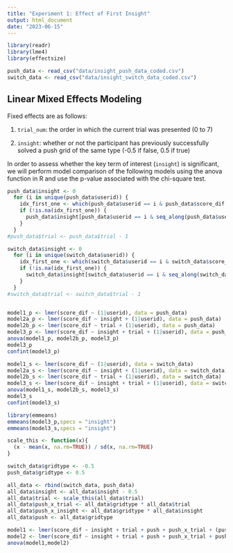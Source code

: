 ```yaml
---
title: "Experiment 1: Effect of First Insight"
output: html_document
date: "2023-06-15"
---
```


```r
library(readr)
library(lme4)
library(effectsize)
```

```r
push_data <- read_csv("data/insight_push_data_coded.csv")
switch_data <- read_csv("data/insight_switch_data_coded.csv")
```

## Linear Mixed Effects Modeling
Fixed effects are as follows:

1. `trial_num`: the order in which the current trial was presented (0 to 7)

2. `insight`: whether or not the participant has previously successfully solved a push grid of the same type (-0.5 if false, 0.5 if true)

In order to assess whether the key term of interest (`insight`) is significant, we will perform model comparison of the following models using the anova function in R and use the p-value associated with the chi-square test.  

```r
push_data$insight <- 0
  for (i in unique(push_data$userid)) {
    idx_first_one <- which(push_data$userid == i & push_data$score_dif == 1)[1]
    if (!is.na(idx_first_one)) {
      push_data$insight[push_data$userid == i & seq_along(push_data$userid) > idx_first_one] <- 1
    }
  }
#push_data$trial <- push_data$trial - 1 

switch_data$insight <- 0
  for (i in unique(switch_data$userid)) {
    idx_first_one <- which(switch_data$userid == i & switch_data$score_dif == 1)[1]
    if (!is.na(idx_first_one)) {
      switch_data$insight[switch_data$userid == i & seq_along(switch_data$userid) > idx_first_one] <- 1
    }
  }
#switch_data$trial <- switch_data$trial - 1 


model1_p <- lmer(score_dif ~ (1|userid), data = push_data)
model2a_p <- lmer(score_dif ~ insight + (1|userid), data = push_data)
model2b_p <- lmer(score_dif ~ trial + (1|userid), data = push_data)
model3_p <- lmer(score_dif ~ insight + trial + (1|userid), data = push_data)
anova(model1_p, model2b_p, model3_p)
model3_p
confint(model3_p)

model1_s <- lmer(score_dif ~ (1|userid), data = switch_data)
model2a_s <- lmer(score_dif ~ insight + (1|userid), data = switch_data)
model2b_s <- lmer(score_dif ~ trial + (1|userid), data = switch_data)
model3_s <- lmer(score_dif ~ insight + trial + (1|userid), data = switch_data)
anova(model1_s, model2b_s, model3_s)
model3_s
confint(model3_s)
```

```r
library(emmeans)
emmeans(model3_p,specs = "insight")
emmeans(model3_s,specs = "insight")
```

```r

scale_this <- function(x){
  (x - mean(x, na.rm=TRUE)) / sd(x, na.rm=TRUE)
}

switch_data$gridtype <- -0.5
push_data$gridtype <- 0.5

all_data <- rbind(switch_data, push_data)
all_data$insight <- all_data$insight - 0.5
all_data$trial <- scale_this(all_data$trial)
all_data$push_x_trial <- all_data$gridtype * all_data$trial
all_data$push_x_insight <- all_data$gridtype * all_data$insight
all_data$push <- all_data$gridtype

model1 <- lmer(score_dif ~ insight + trial + push + push_x_trial + (push|userid), data = all_data)
model2 <- lmer(score_dif ~ insight + trial + push + push_x_trial + push_x_insight + (push|userid), data = all_data)
anova(model1,model2)

```

